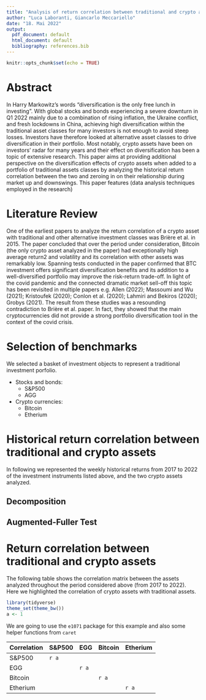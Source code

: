 ```yaml
---
title: "Analysis of return correlation between traditional and crypto assets "
author: "Luca Laboranti, Giancarlo Meccariello"
date: "18. Mai 2022"
output:
  pdf_document: default
  html_document: default
  bibliography: references.bib 
---
```

\newpage
\tableofcontents
\listoffigures
\newpage

```r
knitr::opts_chunk$set(echo = TRUE)
```

# Abstract

In Harry Markowitz’s words “diversification is the only free lunch in investing”. With global stocks and bonds experiencing a severe downturn in Q1 2022 mainly due to a combination of rising inflation, the Ukraine conflict, and fresh lockdowns in China, achieving high diversification within the traditional asset classes for many investors is not enough to avoid steep losses. Investors have therefore looked at alternative asset classes to drive diversification in their portfolio. Most notably, crypto assets have been on investors’ radar for many years and their effect on diversification has been a topic of extensive research.
This paper aims at providing additional perspective on the diversification effects of crypto assets when added to a portfolio of traditional assets classes by analyzing the historical return correlation between the two and zeroing in on their relationship during market up and downswings. 
This paper features (data analysis techniques employed in the research)

# Literature Review

One of the earliest papers to analyze the return correlation of a crypto asset with traditional and other alternative investment classes was Brière et al. in 2015. The paper concluded that  over the period under consideration, Bitcoin (the only crypto asset analyzed in the paper) had exceptionally high average return2 and volatility and its correlation with other assets was remarkably low. Spanning tests conducted in the paper confirmed that BTC investment offers significant diversification benefits and its addition to a well-diversified portfolio may improve the risk-return trade-off.
In light of the covid pandemic and the connected dramatic market sell-off this topic has been revisited in multiple papers e.g. Allen (2022); Massoumi and Wu (2021); Kristoufek (2020); Conlon et al. (2020); Lahmiri and Bekiros (2020); Grobys (2021). The result from these studies was a resounding contradiction to Brière et al. paper. In fact, they showed that the main cryptocurrencies did not provide a strong portfolio diversification tool in the context of the covid crisis.


# Selection of benchmarks


We selected a basket of investment objects to represent a traditional investment porfolio.

* Stocks and bonds:
    + S&P500
    + AGG


* Crypto currencies:
    + Bitcoin
    + Etherium
    


# Historical return correlation between traditional and crypto assets

In following we represented the weekly historical returns from 2017 to 2022 of the investment instruments listed above, and the two crypto assets analyzed.

## Decomposition

## Augmented-Fuller Test

# Return correlation between traditional and crypto assets

The following table shows the correlation matrix between the assets analyzed throughout the period considered above (from 2017 to 2022). Here we highlighted the correlation of crypto assets with traditional assets.

```r
library(tidyverse)
theme_set(theme_bw())
a <- 1
```

We are going to use the `e1071` package for this example and also some helper functions from `caret`

Correlation   | S&P500        | EGG         | Bitcoin     | Etherium
------------- | ------------- |-------------|-------------|-------------
S&P500        | `r a`         |               |           |
EGG           |               | `r a`          |               |
Bitcoin       |               |           |       `r a`         |
Etherium      |               |           |               | `r a` 

